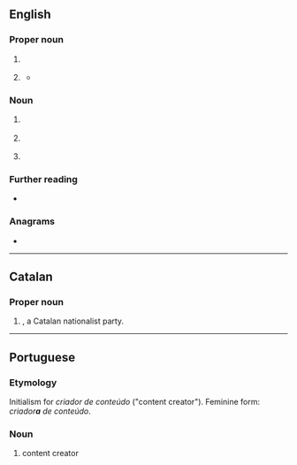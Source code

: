 {{also|cdc}}
==English==

===Proper noun===
{{en-proper-noun}}

# {{lb|en|business}} {{w|lang=en|Control Data Corporation}}
# {{lb|en|medical}} {{initialism of|en|[[center|Center]] [[for]] [[disease|Disease]] [[control|Control]]}} {{q|U.S. federal CDC}}
#* {{quote-book|en|title=The Aging Brain|author=Timothy R. Jennings|year=2018|ISBN=9780801075223|page=64-65
|passage=A 2009 multistate '''CDC''' survey off over seventy thousand adults found that more than 35 percent of people slept fewer than seven hours per night.}}

===Noun===
{{en-noun}}

# {{lb|en|computing}} {{w|Connected Device Configuration}}
# {{lb|en|computing}} {{w|Change data capture}}
# {{lb|en|medical}} {{initialism of|en|[[centre]] [[for]] [[disease]] [[control]]}}

===Further reading===
* {{pedia}}

===Anagrams===
* {{anagrams|en|a=ccd|CCD|DCC|cc'd}}

----

==Catalan==
{{wikipedia|lang=ca}}

===Proper noun===
{{head|ca|proper noun}}

# {{lb|ca|politics|initialism}} {{initialism of|ca|{{w|Convergència Democràtica de Catalunya}}|nodot=1}}, a Catalan nationalist party.

----

==Portuguese==

===Etymology===
Initialism for ''criador de conteúdo'' ("content creator"). Feminine form: ''criador'''a''' de conteúdo''.

===Noun===
{{pt-noun|mfbysense|#s}}

# {{lb|pt|internet|initialism}} content creator {{gloss|forum or page editor}}
